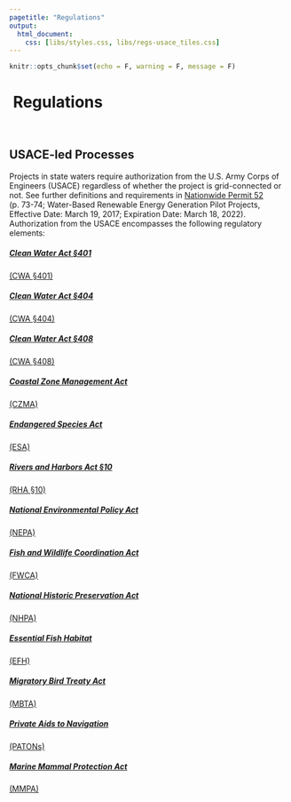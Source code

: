 ```yaml
---
pagetitle: "Regulations"
output:
  html_document:
    css: [libs/styles.css, libs/regs-usace_tiles.css]
---
```


```r
knitr::opts_chunk$set(echo = F, warning = F, message = F)
```

<style>
.section h5 {
  margin-top: 0;
}
</style>

<h1>
  <a href="./regs.html" style="text-decoration:none;">
    <i class="fa fa-arrow-circle-left" style="color:#0b56a6"></i>
  </a>&nbsp;Regulations
</h1>

<br>

<div style="clear:both;"></div>

## USACE-led Processes

Projects in state waters require authorization from the U.S. Army Corps of Engineers (USACE) regardless of whether the project is grid-connected or not. See further definitions and requirements in <a href="https://www.govinfo.gov/content/pkg/FR-2017-01-06/pdf/2016-31355.pdf" target="_blank">Nationwide Permit 52 </a> (p. 73-74; Water-Based Renewable Energy Generation Pilot Projects, Effective Date: March 19, 2017; Expiration Date: March 18, 2022).  Authorization from the USACE encompasses the following regulatory elements:

<div style="clear:both;"></div>

<div class="tiles">

<div class="tile-01">
  <a href="https://openei.org/wiki/MHK-env/Regulations/CWA-401" target="_blank">
  <h5>Clean Water Act §401</h5>
  <p>(CWA §401)</p>
  </a>
</div>

<div class="tile-02">
  <a href="https://openei.org/wiki/MHK-env/Regulations/CWA-404" target="_blank">
  <h5>Clean Water Act §404</h5>
  <p>(CWA §404)</p>
  </a>
</div>

<div class="tile-03">
  <a href="https://openei.org/wiki/MHK-env/Regulations/CWA-408" target="_blank">
  <h5>Clean Water Act §408</h5>
  <p>(CWA §408)</p>
  </a>
</div>

<div class="tile-04">
  <a href="https://openei.org/wiki/MHK-env/Regulations/CZMA" target="_blank">
  <h5>Coastal Zone Management Act</h5>
  <p>(CZMA)</p>
  </a>
</div>

<div class="tile-05">
  <a href="https://openei.org/wiki/MHK-env/Regulations/ESA" target="_blank">
  <h5>Endangered Species Act</h5>
  <p>(ESA)</p>
  </a>
</div>

<div class="tile-06">
  <a href="https://openei.org/wiki/MHK-env/Regulations/RHA-10" target="_blank">
  <h5>Rivers and Harbors Act §10</h5>
  <p>(RHA §10)</p>
  </a>
</div>

<div class="tile-07">
  <a href="https://openei.org/wiki/MHK-env/Regulations/NEPA" target="_blank">
  <h5>National Environmental Policy Act</h5>
  <p>(NEPA)</p>
  </a>
</div>

<div class="tile-08">
  <a href="https://openei.org/wiki/MHK-env/Regulations/FWCA" target="_blank">
  <h5>Fish and Wildlife Coordination Act</h5>
  <p>(FWCA)</p>
  </a>
</div>

<div class="tile-09">
  <a href="https://openei.org/wiki/MHK-env/Regulations/NHPA" target="_blank">
  <h5>National Historic Preservation Act</h5>
  <p>(NHPA)</p>
  </a>
</div>

<div class="tile-10">
  <a href="https://openei.org/wiki/MHK-env/Regulations/Essential_Fish_Habitat" target="_blank">
  <h5>Essential Fish Habitat</h5>
  <p>(EFH)</p>
  </a>
</div>

<div class="tile-11">
  <a href="https://openei.org/wiki/MHK-env/Regulations/MBTA" target="_blank">
  <h5>Migratory Bird Treaty Act</h5>
  <p>(MBTA)</p>
  </a>
</div>

<div class="tile-12">
  <a href="https://openei.org/wiki/MHK-env/Regulations/PATON" target="_blank">
  <h5>Private Aids to Navigation</h5>
  <p>(PATONs)</p>
  </a>
</div>

<div class="tile-13">
  <a href="https://openei.org/wiki/MHK-env/Regulations/MMPA" target="_blank">
  <h5>Marine Mammal Protection Act</h5>
  <p>(MMPA)</p>
  </a>
</div>

</div>

<script>
$("#usace-led-processes > div.tiles > div > p").remove();
</script>
<br>
<br>